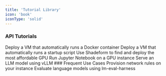 ```yaml
---
title: 'Tutorial Library'
icon: 'book'
iconType: 'solid'
---
```

### API Tutorials
<Card title="Run Docker Container" icon="docker" href="/guides/dockercontainers">
  Deploy a VM that automatically runs a Docker container
</Card>
<Card title="Run Startup Script" icon="scroll" href="/guides/startupscript">
  Deploy a VM that automatically runs a startup script
</Card>
<Card title="Find and Deploy the Most Affordable GPU" icon="dollar-sign" href="/guides/mostaffordablegpus">
  Use Shadeform to find and deploy the most affordable GPU
</Card>
<Card title="Run Jupyter Notebook" icon="planet-ringed" href="/guides/jupyter">
  Run Jupyter Notebook on a GPU instance
</Card>
<Card title="Serve LLM using vLLM" icon="microchip" href="/guides/vllm">
  Serve an LLM model using vLLM
</Card>
### Frequent Use Cases
<Card title="Setup Firewalls using UFW" icon="block-brick-fire" href="/guides/firewall">
  Provision network rules on your instance
</Card>
<Card title="Evaluate Language Models" icon="chart-simple" href="/guides/benchmark">
  Evaluate language models using lm-eval-harness
</Card>